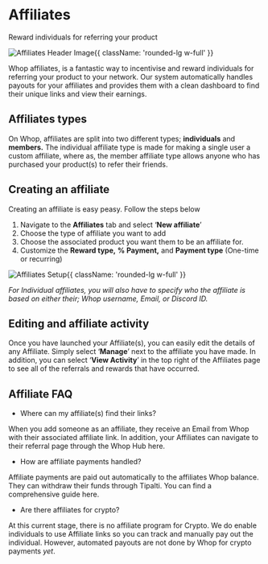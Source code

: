 
<HeroPattern />

<div className='lead'>

# Affiliates

Reward individuals for referring your product

![Affiliates Header Image](https://i.imgur.com/6IHJlfx.png){{ className: 'rounded-lg w-full' }}

Whop affiliates, is a fantastic way to incentivise and reward individuals for referring your product to your network. Our system automatically handles payouts for your affiliates and provides them with a clean dashboard to find their unique links and view their earnings. 

## Affiliates types

On Whop, affiliates are split into two different types; **individuals** and **members.** The individual affiliate type is made for making a single user a custom affiliate, where as, the member affiliate type allows anyone who has purchased your product(s) to refer their friends.

## Creating an affiliate

Creating an affiliate is easy peasy. Follow the steps below

1. Navigate to the **Affiliates** tab and select ‘**New affiliate**’
2. Choose the type of affiliate you want to add 
3. Choose the associated product you want them to be an affiliate for.
4. Customize the **Reward type,** **% Payment,** and **Payment type** (One-time or recurring)

![Affiliates Setup](https://i.imgur.com/POl1tVA.gif){{ className: 'rounded-lg w-full' }}

*For Individual affiliates, you will also have to specify who the affiliate is based on either their; Whop username, Email, or Discord ID.*

## Editing and affiliate activity

Once you have launched your Affiliate(s), you can easily edit the details of any Affiliate. Simply select ‘**Manage**’ next to the affiliate you have made. In addition, you can select ‘**View Activity**’ in the top right of the Affiliates page to see all of the referrals and rewards that have occurred.

## Affiliate FAQ

- Where can my affiliate(s) find their links?

When you add someone as an affiliate, they receive an Email from Whop with their associated affiliate link. In addition, your Affiliates can navigate to their referral page through the Whop Hub here. 

- How are affiliate payments handled?

Affiliate payments are paid out automatically to the affiliates Whop balance. They can withdraw their funds through Tipalti. You can find a comprehensive guide here.

- Are there affiliates for crypto?

At this current stage, there is no affiliate program for Crypto. We do enable individuals to use Affiliate links so you can track and manually pay out the individual. However, automated payouts are not done by Whop for crypto payments *yet*.

</div>